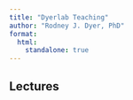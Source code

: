 ```yaml
---
title: "Dyerlab Teaching"
author: "Rodney J. Dyer, PhD"
format: 
  html:
    standalone: true
---
```



## Lectures






